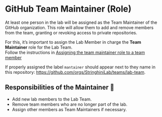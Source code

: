 # GitHub Team Maintainer (Role) ️

At least one person in the lab will be assigned as the Team Maintainer of the GitHub organization. This role will allow them to add and remove members from the team, granting or revoking access to private repositories.

For this, it’s important to assign the Lab Member in charge the **Team Maintainer** role for the Lab Team.  
Follow the instructions in [Assigning the team maintainer role to a team member](https://docs.github.com/en/organizations/organizing-members-into-teams/assigning-the-team-maintainer-role-to-a-team-member#about-team-maintainers) 

If properly assigned the label `mantainer` should appear next to they name in this repository: [https://github.com/orgs/StringhiniLab/teams/lab-team](https://github.com/orgs/StringhiniLab/teams/lab-team).

## Responsibilities of the Maintainer 🎯
- Add new lab members to the Lab Team.
- Remove team members who are no longer part of the lab.
- Assign other members as Team Maintainers if necessary.

